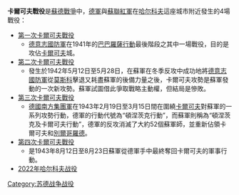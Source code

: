 {{noteTA
|T=zh-hans:哈尔科夫战役; zh-hant:卡爾可夫戰役;
|1=zh-hans:哈尔科夫; zh-hant:卡爾可夫;
|2=zh-hans:集团军群; zh-hant:集團軍;
|3=zh-hans:哈尔科夫战役; zh-hant:卡爾可夫戰役;
}}
'''卡爾可夫戰役'''是[[蘇德戰爭|蘇德戰爭]]中，[[納粹德國|德軍]]與[[蘇聯|蘇聯紅軍]]在[[哈尔科夫|哈尔科夫]]這座城市附近發生的4場戰役：
*[[第一次卡爾可夫戰役|第一次卡爾可夫戰役]]
**[[德意志國防軍|德意志國防軍]]在1941年的[[巴巴羅薩行動|巴巴羅薩行動]]最後階段之其中一場戰役，目的是攻佔[[卡爾可夫|卡爾可夫]]城。
*[[第二次卡爾可夫戰役|第二次卡爾可夫戰役]]
**發生於1942年5月12日至5月28日，在蘇軍在冬季反攻中成功地將[[德意志國防軍|德意志國防軍]]從[[莫斯科|莫斯科]]擊退又耗盡蘇軍的後備力量之後，卡爾可夫攻勢是蘇軍發動的一次新攻勢。蘇軍試圖借此爭取戰略主動權，但結局是慘敗。
*[[第三次卡爾可夫戰役|第三次卡爾可夫戰役]]
**[[德國南方集團軍|德國南方集團軍]]在1943年2月19日至3月15日間在圍繞[[卡爾可夫|卡爾可夫]]對蘇軍的一系列攻勢行動，德軍的行動代號為“頓涅茨克行動”，而蘇軍則稱為“頓涅茨克及卡爾可夫行動”，德軍的反攻消滅了大約52個蘇軍師，並重新佔領卡爾可夫和[[別爾哥羅德|別爾哥羅德]]。
*[[第四次卡爾可夫戰役|第四次卡爾可夫戰役]]
**是1943年8月12日至8月23日蘇軍從德軍手中最終奪回卡爾可夫的軍事行動。
*[[2022年哈尔科夫战役|2022年哈尔科夫战役]]

{{Disambiguation|Cat=六字战事消歧义}}
[[Category:苏德战争战役|Category:苏德战争战役]]